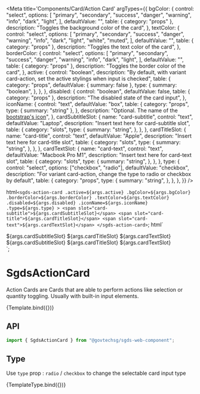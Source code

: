 
<Meta
  title='Components/Card/Action Card'
  argTypes={{
    bgColor: {
      control: "select",
      options: [
        "primary",
        "secondary",
        "success",
        "danger",
        "warning",
        "info",
        "dark",
        "light",
      ],
      defaultValue: "",
      table: { category: "props" },
      description: "Toggles the background color of the card",
    },
    textColor: {
      control: "select",
      options: [
        "primary",
        "secondary",
        "success",
        "danger",
        "warning",
        "info",
        "dark",
        "light",
        "white",
        "muted",
      ],
      defaultValue: "",
      table: { category: "props" },
      description: "Toggles the text color of the card",
    },
    borderColor: {
      control: "select",
      options: [
        "primary",
        "secondary",
        "success",
        "danger",
        "warning",
        "info",
        "dark",
        "light",
      ],
      defaultValue: "",
      table: { category: "props" },
      description: "Toggles the border color of the card",
    },
    active: {
      control: "boolean",
      description:
        "By default, with variant card-action, set the active stylings when input is checked",
      table: {
        category: "props",
        defaultValue: { summary: false },
        type: {
          summary: "boolean",
        },
      },
    },
    disabled: {
      control: "boolean",
      defaultValue: false,
      table: { category: "props" },
      description: "The disabled state of the card input",
    },
    iconName: {
      control: "text",
      defaultValue: "box",
      table: {
        category: "props",
        type: { summary: "string" },
      },
      description:
        "Optional. The name of the [bootstrap's icon](https://icons.getbootstrap.com/)",
    },
    cardSubtitleSlot: {
      name: "card-subtitle",
      control: "text",
      defaultValue: "Laptop",
      description: "Insert text here for card-subtitle slot",
      table: {
        category: "slots",
        type: {
          summary: "string",
        },
      },
    },
    cardTitleSlot: {
      name: "card-title",
      control: "text",
      defaultValue: "Apple",
      description: "Insert text here for card-title slot",
      table: {
        category: "slots",
        type: {
          summary: "string",
        },
      },
    },
    cardTextSlot: {
      name: "card-text",
      control: "text",
      defaultValue: "Macbook Pro M1",
      description: "Insert text here for card-text slot",
      table: {
        category: "slots",
        type: {
          summary: "string",
        },
      },
    },
    type: {
      control: "select",
      options: ["checkbox", "radio"],
      defaultValue: "checkbox",
      description:
        "For variant card-action, change the type to radio or checkbox by default",
      table: {
        category: "props",
        type: {
          summary: "string",
        },
      },
    },
  }}
/>

  html`
    <sgds-action-card
      .active=${args.active}
      .bgColor=${args.bgColor}
      .borderColor=${args.borderColor}
      .textColor=${args.textColor}
      .disabled=${args.disabled}
      .iconName=${args.iconName}
      .type=${args.type}
    >
      <span slot="card-subtitle">${args.cardSubtitleSlot}</span>
      <span slot="card-title">${args.cardTitleSlot}</span>
      <span slot="card-text">${args.cardTextSlot}</span>
    </sgds-action-card>
  `;
  html`
  
  <div class="col">
    <sgds-action-card
      type="radio"
    >
      <span slot="card-subtitle">${args.cardSubtitleSlot}</span>
      <span slot="card-title">${args.cardTitleSlot}</span>
      <span slot="card-text">${args.cardTextSlot}</span>
    </sgds-action-card>
  <div>
  <div class="col">
    <sgds-action-card
      type="checkbox"
    >
      <span slot="card-subtitle">${args.cardSubtitleSlot}</span>
      <span slot="card-title">${args.cardTitleSlot}</span>
      <span slot="card-text">${args.cardTextSlot}</span>
    </sgds-action-card>
  <div>
`;

# SgdsActionCard

Action Cards are Cards that are able to perform actions like selection or quantity toggling. Usually with built-in input elements.

<Canvas>
  <Story name='Basic'>{Template.bind({})}</Story>
</Canvas>

## API

```jsx
import { SgdsActionCard } from "@govtechsg/sgds-web-component";
```

<ArgsTable story='Basic' />

## Type

Use `type` prop : `radio` / `checkbox` to change the selectable card input type

<Canvas>
  <Story name='Type'>{TemplateType.bind({})}</Story>
</Canvas>
